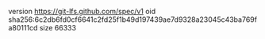 version https://git-lfs.github.com/spec/v1
oid sha256:6c2db6fd0cf6641c2fd25f1b49d197439ae7d9328a23045c43ba769fa80111cd
size 66333
